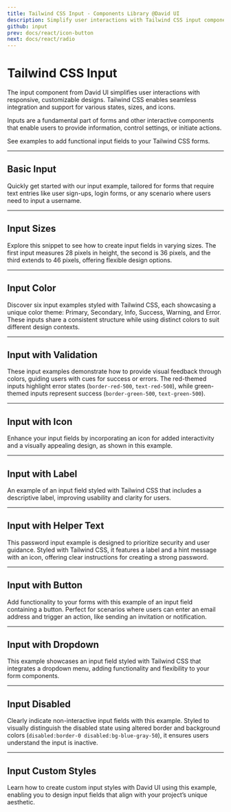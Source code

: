 ```yaml
---
title: Tailwind CSS Input - Components Library @David UI
description: Simplify user interactions with Tailwind CSS input components. Fully responsive and customizable, they fit effortlessly into modern forms.
github: input
prev: docs/react/icon-button
next: docs/react/radio
---
```


# Tailwind CSS Input

The input component from David UI simplifies user interactions with responsive, customizable designs. Tailwind CSS enables seamless integration and support for various states, sizes, and icons. 

Inputs are a fundamental part of forms and other interactive components that enable users to provide information, control settings, or initiate actions.

See examples to add functional input fields to your Tailwind CSS forms.


---

## Basic Input

Quickly get started with our input example, tailored for forms that require text entries like user sign-ups, login forms, or any scenario where users need to input a username.

<PreviewWithCode relativePath="input/input-demo.tsx" language="html" />

---

## Input Sizes

Explore this snippet to see how to create input fields in varying sizes. The first input measures 28 pixels in height, the second is 36 pixels, and the third extends to 46 pixels, offering flexible design options.

<PreviewWithCode relativePath="input/input-sizes.tsx" language="html" />

---

## Input Color

Discover six input examples styled with Tailwind CSS, each showcasing a unique color theme: Primary, Secondary, Info, Success, Warning, and Error. These inputs share a consistent structure while using distinct colors to suit different design contexts.

<PreviewWithCode relativePath="input/input-colors.tsx" language="html" />

---

## Input with Validation

These input examples demonstrate how to provide visual feedback through colors, guiding users with cues for success or errors. The red-themed inputs highlight error states (`border-red-500`, `text-red-500`), while green-themed inputs represent success (`border-green-500`, `text-green-500`).

<PreviewWithCode relativePath="input/input-with-validation.tsx" language="html" />

---

## Input with Icon

Enhance your input fields by incorporating an icon for added interactivity and a visually appealing design, as shown in this example.

<PreviewWithCode relativePath="input/input-with-icon.tsx" language="html" />

---

## Input with Label

An example of an input field styled with Tailwind CSS that includes a descriptive label, improving usability and clarity for users.

<PreviewWithCode relativePath="input/input-with-label.tsx" language="html" />

---

## Input with Helper Text

This password input example is designed to prioritize security and user guidance. Styled with Tailwind CSS, it features a label and a hint message with an icon, offering clear instructions for creating a strong password.

<PreviewWithCode relativePath="input/input-with-helper-text.tsx" language="html" />

---

## Input with Button

Add functionality to your forms with this example of an input field containing a button. Perfect for scenarios where users can enter an email address and trigger an action, like sending an invitation or notification.

<PreviewWithCode relativePath="input/input-with-button.tsx" language="html" />

---

## Input with Dropdown

This example showcases an input field styled with Tailwind CSS that integrates a dropdown menu, adding functionality and flexibility to your form components.

<PreviewWithCode relativePath="input/input-with-dropdown.tsx" language="html" />

---

## Input Disabled

Clearly indicate non-interactive input fields with this example. Styled to visually distinguish the disabled state using altered border and background colors (`disabled:border-0 disabled:bg-blue-gray-50`), it ensures users understand the input is inactive.


<PreviewWithCode relativePath="input/input-disabled.tsx" language="html" />


---

## Input Custom Styles

Learn how to create custom input styles with David UI using this example, enabling you to design input fields that align with your project’s unique aesthetic.

<PreviewWithCode relativePath="input/input-custom-styles.tsx" language="html" />
